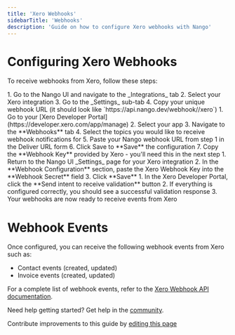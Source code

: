 ```yaml
---
title: 'Xero Webhooks'
sidebarTitle: 'Webhooks'
description: 'Guide on how to configure Xero webhooks with Nango'
---
```


# Configuring Xero Webhooks

To receive webhooks from Xero, follow these steps:

<Steps>
  <Step title="Get your Nango webhook URL">
    1. Go to the Nango UI and navigate to the _Integrations_ tab
    2. Select your Xero integration
    3. Go to the _Settings_ sub-tab
    4. Copy your unique webhook URL (it should look like `https://api.nango.dev/webhook/<UUID>/xero`)
  </Step>
  <Step title="Configure webhook in Xero">
    1. Go to your [Xero Developer Portal](https://developer.xero.com/app/manage)
    2. Select your app
    3. Navigate to the **Webhooks** tab
    4. Select the topics you would like to receive webhook notifications for
    5. Paste your Nango webhook URL from step 1 in the Deliver URL form
    6. Click Save to **Save** the configuration
    7. Copy the **Webhook Key** provided by Xero - you'll need this in the next step
  </Step>
  <Step title="Add webhook secret to Nango">
    1. Return to the Nango UI _Settings_ page for your Xero integration
    2. In the **Webhook Configuration** section, paste the Xero Webhook Key into the **Webhook Secret** field
    3. Click **Save**
  </Step>
  <Step title="Verify the webhook">
    1. In the Xero Developer Portal, click the **Send intent to receive validation** button
    2. If everything is configured correctly, you should see a successful validation response
    3. Your webhooks are now ready to receive events from Xero
  </Step>
</Steps>

# Webhook Events

Once configured, you can receive the following webhook events from Xero such as:
- Contact events (created, updated)
- Invoice events (created, updated)

For a complete list of webhook events, refer to the [Xero Webhook API documentation](https://developer.xero.com/documentation/guides/webhooks/overview/).

<Tip>Need help getting started? Get help in the [community](https://nango.dev/slack).</Tip>

<Note>Contribute improvements to this guide by [editing this page](https://github.com/nangohq/nango/tree/master/docs-v2/integrations/all/xero/webhooks.mdx)</Note>